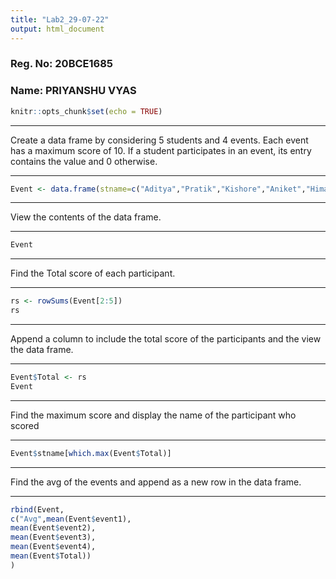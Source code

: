 ```yaml
---
title: "Lab2_29-07-22"
output: html_document
---
```

### Reg. No: 20BCE1685
### Name: PRIYANSHU VYAS
```r
knitr::opts_chunk$set(echo = TRUE)
```

***

Create a data frame by considering 5 students and 4 events. Each event has a maximum score of 10. If a student participates in an event, its entry contains the value and 0 otherwise.

***
```r

Event <- data.frame(stname=c("Aditya","Pratik","Kishore","Aniket","Himanshu"),event1=c(0,10,1,3,4),event2=c(0,10,1,3,4),event3=c(0,10,1,3,4),event4=c(0,10,1,3,4))

```
***

View the contents of the data frame.

***
```r
Event
```
***

Find the Total score of each participant.

***
```r
rs <- rowSums(Event[2:5])
rs
```
***

Append a column to include the total score of the participants and the view the data frame.

***
```r
Event$Total <- rs
Event
```
***

Find the maximum score and display the name of the participant who scored 

***
```r
Event$stname[which.max(Event$Total)]
```
***

Find the avg of the events and append as a new row in the data frame.

***
```r
rbind(Event,
c("Avg",mean(Event$event1),
mean(Event$event2),
mean(Event$event3),
mean(Event$event4),
mean(Event$Total))
)
```

